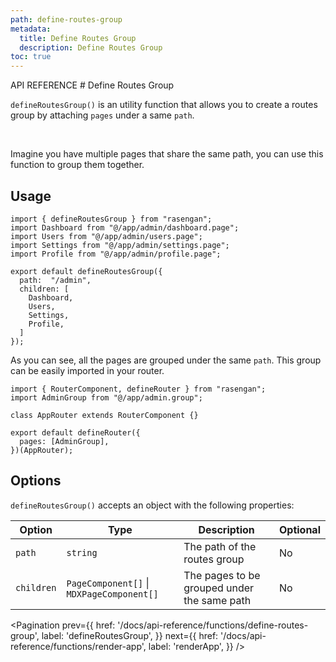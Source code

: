 ```yaml
---
path: define-routes-group
metadata:
  title: Define Routes Group
  description: Define Routes Group
toc: true
---
```



<span className="text-[12px] font-mono-regular text-foreground/60">
  API REFERENCE
</span>
# Define Routes Group

`defineRoutesGroup()` is an utility function that allows you to create a routes group by attaching `pages` under a same `path`.

<br />

Imagine you have multiple pages that share the same path, you can use this function to group them together.

## Usage

```tsx title="admin.group.ts" {7-15} showLineNumbers
import { defineRoutesGroup } from "rasengan";
import Dashboard from "@/app/admin/dashboard.page";
import Users from "@/app/admin/users.page";
import Settings from "@/app/admin/settings.page";
import Profile from "@/app/admin/profile.page";

export default defineRoutesGroup({
  path:  "/admin",
  children: [
    Dashboard,
    Users,
    Settings,
    Profile,
  ]
});
```

As you can see, all the pages are grouped under the same `path`. This group can be easily imported in your router.

```tsx title="app.router.ts" {2,7} showLineNumbers
import { RouterComponent, defineRouter } from "rasengan";
import AdminGroup from "@/app/admin.group";

class AppRouter extends RouterComponent {}

export default defineRouter({
  pages: [AdminGroup],
})(AppRouter);
```

## Options

`defineRoutesGroup()` accepts an object with the following properties:


| Option            | Type                | Description                                        | Optional |
|-------------------|---------------------|----------------------------------------------------|----------|
| `path`            | `string`            | The path of the routes group                       | No       |
| `children`        | `PageComponent[]` \| `MDXPageComponent[]`  | The pages to be grouped under the same path        | No       |

<Pagination 
  prev={{
    href: '/docs/api-reference/functions/define-routes-group',
    label: 'defineRoutesGroup',
  }}
  next={{
    href: '/docs/api-reference/functions/render-app',
    label: 'renderApp',
  }}
/>